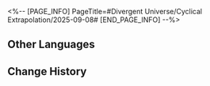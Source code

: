 <%-- [PAGE_INFO]
PageTitle=#Divergent Universe/Cyclical Extrapolation/2025-09-08#
[END_PAGE_INFO] --%>
{{Event
|name              = Cyclical Extrapolation: Wandering Through Humanity
|image             = Event Cyclical Extrapolation Wandering Through Humanity.png
|type              = Cyclical Extrapolation
|time_known        = yes
|time_start        = 2025-09-08 04:00:00
|time_end          = 2025-09-15 03:59:59
}}

{{Cyclical Extrapolation
|boons      = Gambit by the Flame
|curios     = Footstep of Gods
|equations  = Cocoon Dressmaker;; Memorial Chrysalis;; Memory Seed Cultivator;; Radiant Jellyfish
|trailblaze = 
|rewards    = Relic Remains*30; Lost Crystal*3
|boss_1_1   = Stormbringer; Disciples of Sanctus Medicus: Shape Shifter; Senior Staff: Team Leader; Dreamjolt Troupe's Sweet Gorilla; "Past Confined and Caged"
|boss_1_2   = Automaton Grizzly (Bug); Frigid Prowler (Bug); Disciples of Sanctus Medicus: Shape Shifter (Bug); Aurumaton Gatekeeper (Bug); Senior Staff: Team Leader (Bug); Dreamjolt Troupe's Beyond Overcooked (Bug); Dreamjolt Troupe's Sweet Gorilla (Bug); "Past Confined and Caged" (Bug); Memory Zone Meme "Shell of Faded Rage" (Bug); Howling Casket (Bug); Furiae Praetor (Bug)
|boss_2_1   = Voidranger: Trampler (Bug); Disciples of Sanctus Medicus: Shape Shifter (Bug); Senior Staff: Team Leader (Bug); Dreamjolt Troupe's Sweet Gorilla (Bug); "Past Confined and Caged" (Bug)
|boss_2_2   = Svarog (Complete); Abundant Ebon Deer (Complete); Swarm: True Sting (Complete); Argenti (Complete)
|boss_3     = Wonder Forest's Banacademic Office Staff (Complete)
|rules      = You will not obtain Equations after achieving victory in "Boss" Domains; Obtain this week's Preset Constructs upon entering the First Plane
|root       = Divergent Universe: Protean Hero
}}

==Other Languages==
{{Other Languages
|en   = Cyclical Extrapolation: Wandering Through Humanity
|zhs  = 周期演算：人间漫游
|zht  = 週期演算：人間漫遊
|ja   = 周期演算：浮世漫遊
|ko   = 주기 연산: 인간 세상에서의 여행
|es   = Cálculo periódico: Viaje por el mundo humano
|fr   = Calcul cyclique&nbsp;: À travers l'humanité
|ru   = Цикличное вычисление: Блуждания среди людей
|th   = การคำนวณแบบรอบ: ท่องโลกมนุษย์
|vi   = Ngoại Suy Chu Kỳ: Du Ngoạn Nhân Gian
|de   = Zyklische Berechnung: Durch die Menschheit wandern
|id   = Kalkulasi Siklus: Berkelana di Dunia Fana
|pt   = Extrapolação Cíclica: Vagando Pela Humanidade
}}

==Change History==
{{Change History|3.5}}